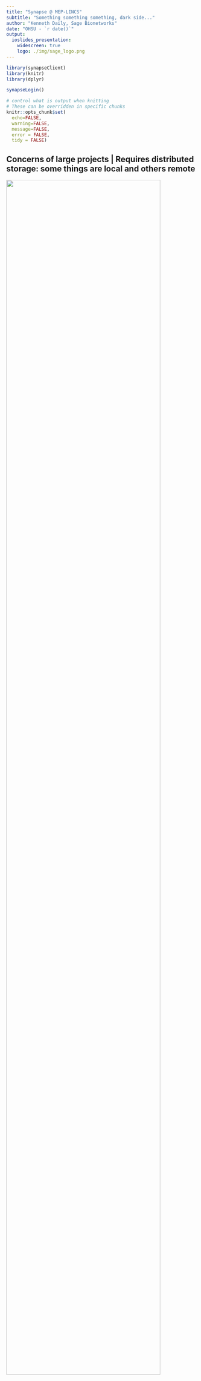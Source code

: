 ```yaml
---
title: "Synapse @ MEP-LINCS"
subtitle: "Something something something, dark side..."
author: "Kenneth Daily, Sage Bionetworks"
date: "OHSU - `r date()`"
output: 
  ioslides_presentation:
    widescreen: true
    logo: ./img/sage_logo.png
---
```


```r
library(synapseClient)
library(knitr)
library(dplyr)

synapseLogin()

# control what is output when knitting
# These can be overridden in specific chunks
knitr::opts_chunk$set(
  echo=FALSE,
  warning=FALSE,
  message=FALSE,
  error = FALSE,
  tidy = FALSE)
```

## Concerns of large projects | Requires distributed storage: some things are local and others remote

<div class="centered">
<img src='./img/Diagram1.png' width='90%'>
</div>

## Synapse | A collection of living research projects

Enabling researchers to contribute to large-scale collaborative science across institutions

## Synapse

<div class="centered">
<img src='./img/runanywhere.png' width='90%'>
</div>

## Synapse | Enabling large-scale collaborative science

It is distributed:

* Agnostic to storage solution (cloud, local server, remote server)
* **New!** - your own Amazon S3 buckets

It is versioned:

* Keep track of changes and always get most recent

## Multiple ways to access Synapse

<div class="centered">
<img src='./img/synapseinteraction.png' width='60%'>
</div>

## Synapse | File storage

<div class="centered">
<img src='./img/filessynapse.png' width='90%'>
</div>

## Synapse | User-defined annotations

<div class="centered">
<img src='./img/annotations.png' width='95%'>
</div>

## Finding files | Annotations & Querying {.smaller}
```r
q <- "select * from file where projectId=='syn2346643' and dataSubType=='cna'"
res <- synapseQuery(q)
```

```r
colnames(res) <- gsub(".*\\.", "", colnames(res))
res <- res[, c("name", "id", "dataType", "platform", "disease")]
kable(res)
```

[JWGray Breast Cancer Cell Line Panel (syn2346643)](https://www.synapse.org/#!Synapse:syn2346643/)

## Where the file is stored | Amazon S3, ExaCloud, Github, FTP, your laptop

<div class="centered">
<img src='./img/filelocsynapse.png' width='90%'>
</div>

## Synapse | Structured data tables

<div class="centered">
<img src='./img/tableschema.png' width='90%'>
</div>

## Synapse | Structured data tables { .smaller }

* Editable in the browser or programmatically
* Rows are versioned

```
SELECT UID,biologicalSampleName,Diffname_short,pass_qc,Cell_Type,Cell_Line_Type,Tissue_of_Origin 
FROM syn3156503 WHERE public=true
```

<div class="centered">
<img src='./img/tablequeryshort.png' width='90%'>
</div>

## Synapse | Documentation and description

<div class="centered">
<img src='./img/wikiex.png' width='80%'>
</div>

## Synapse | Documentation and description

<div class="centered">
<img src='./img/wiki2.png' width='80%'>
</div>

## Where a file comes from (provenance)

<div class="centered">
<img src='./img/provenance.png' height='80%'>
</div>

## Describing the file (or analysis) | Programmatic Wiki markup

Example using wiki using Rmd or IPyNB?

Take from somewhere else

## Synapse | Access controls

* Fine-grained access controls (share whatever with whomever)

## Synapse | Notes about Security and Access Restrictions

Do we need this here?

## Automation | Uploading, Updating, Etc.

- when files are added to Exacloud and need to be added to Synapse
- annotation of files (where will this come from?)
- previews of available files and how to get them

## Example | Providing an overview of available data

Table displaying annotations on the files, link to a preview and how to download the file from Exacloud

## Thank you! | Sage Bionetworks
